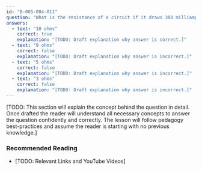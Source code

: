 ```yaml
---
id: "B-005-004-011"
question: "What is the resistance of a circuit if it draws 300 milliamperes from a 3-volt battery?"
answers:
  - text: "10 ohms"
    correct: true
    explanation: "[TODO: Draft explanation why answer is correct.]"
  - text: "9 ohms"
    correct: false
    explanation: "[TODO: Draft explanation why answer is incorrect.]"
  - text: "5 ohms"
    correct: false
    explanation: "[TODO: Draft explanation why answer is incorrect.]"
  - text: "3 ohms"
    correct: false
    explanation: "[TODO: Draft explanation why answer is incorrect.]"
---
```


[TODO: This section will explain the concept behind the question in detail. Once drafted the reader will understand all necessary concepts to answer the question confidently and correctly. The lesson will follow pedagogy best-practices and assume the reader is starting with no previous knowledge.]

### Recommended Reading

- [TODO: Relevant Links and YouTube Videos]
